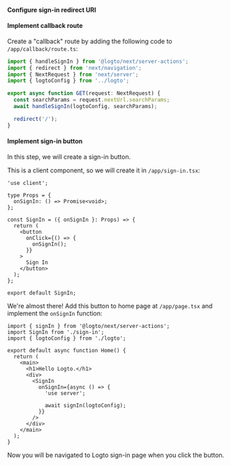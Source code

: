 
<SignInFlowSummary />

#### Configure sign-in redirect URI

<ConfigureRedirectUri figureSrc={redirectUriFigure} redirectUri="http://localhost:3000/callback" />

#### Implement callback route

Create a "callback" route by adding the following code to `/app/callback/route.ts`:

```ts
import { handleSignIn } from '@logto/next/server-actions';
import { redirect } from 'next/navigation';
import { NextRequest } from 'next/server';
import { logtoConfig } from '../logto';

export async function GET(request: NextRequest) {
  const searchParams = request.nextUrl.searchParams;
  await handleSignIn(logtoConfig, searchParams);

  redirect('/');
}
```

#### Implement sign-in button

In this step, we will create a sign-in button.

This is a client component, so we will create it in `/app/sign-in.tsx`:

```tsx
'use client';

type Props = {
  onSignIn: () => Promise<void>;
};

const SignIn = ({ onSignIn }: Props) => {
  return (
    <button
      onClick={() => {
        onSignIn();
      }}
    >
      Sign In
    </button>
  );
};

export default SignIn;
```

We're almost there! Add this button to home page at `/app/page.tsx` and implement the `onSignIn` function:

```tsx
import { signIn } from '@logto/next/server-actions';
import SignIn from './sign-in';
import { logtoConfig } from './logto';

export default async function Home() {
  return (
    <main>
      <h1>Hello Logto.</h1>
      <div>
        <SignIn
          onSignIn={async () => {
            'use server';

            await signIn(logtoConfig);
          }}
        />
      </div>
    </main>
  );
}
```

Now you will be navigated to Logto sign-in page when you click the button.
